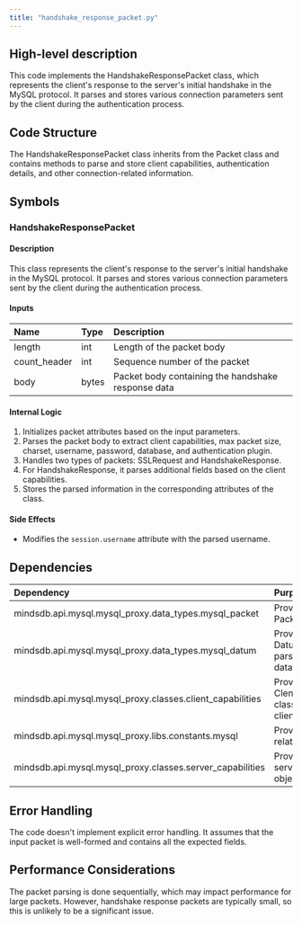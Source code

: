 ```yaml
---
title: "handshake_response_packet.py"
---
```


## High-level description
This code implements the HandshakeResponsePacket class, which represents the client's response to the server's initial handshake in the MySQL protocol. It parses and stores various connection parameters sent by the client during the authentication process.

## Code Structure
The HandshakeResponsePacket class inherits from the Packet class and contains methods to parse and store client capabilities, authentication details, and other connection-related information.

## Symbols

### HandshakeResponsePacket
#### Description
This class represents the client's response to the server's initial handshake in the MySQL protocol. It parses and stores various connection parameters sent by the client during the authentication process.

#### Inputs
| Name | Type | Description |
|:-----|:-----|:------------|
| length | int | Length of the packet body |
| count_header | int | Sequence number of the packet |
| body | bytes | Packet body containing the handshake response data |

#### Internal Logic
1. Initializes packet attributes based on the input parameters.
2. Parses the packet body to extract client capabilities, max packet size, charset, username, password, database, and authentication plugin.
3. Handles two types of packets: SSLRequest and HandshakeResponse.
4. For HandshakeResponse, it parses additional fields based on the client capabilities.
5. Stores the parsed information in the corresponding attributes of the class.

#### Side Effects
- Modifies the `session.username` attribute with the parsed username.

## Dependencies
| Dependency | Purpose |
|:-----------|:--------|
| mindsdb.api.mysql.mysql_proxy.data_types.mysql_packet | Provides the base Packet class |
| mindsdb.api.mysql.mysql_proxy.data_types.mysql_datum | Provides the Datum class for parsing packet data |
| mindsdb.api.mysql.mysql_proxy.classes.client_capabilities | Provides the ClentCapabilities class for parsing client capabilities |
| mindsdb.api.mysql.mysql_proxy.libs.constants.mysql | Provides MySQL-related constants |
| mindsdb.api.mysql.mysql_proxy.classes.server_capabilities | Provides the server_capabilities object |

## Error Handling
The code doesn't implement explicit error handling. It assumes that the input packet is well-formed and contains all the expected fields.

## Performance Considerations
The packet parsing is done sequentially, which may impact performance for large packets. However, handshake response packets are typically small, so this is unlikely to be a significant issue.